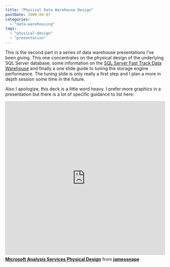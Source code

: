 ```yaml
---
title: "Physical Data Warehouse Design"
postDate: 2009-04-07
categories: 
  - "data-warehousing"
tags: 
  - "physical-design"
  - "presentation"
---
```


This is the second part in a series of data warehouse presentations I’ve been giving. This one concentrates on the physical design of the underlying SQL Server database, some information on the [SQL Server Fast Track Data Warehouse](http://www.microsoft.com/sqlserver/2008/en/us/fasttrack.aspx) and finally a one slide guide to tuning the storage engine performance. The tuning slide is only really a first step and I plan a more in depth session some time in the future.

Also I apologize, this deck is a little word heavy. I prefer more graphics in a presentation but there is a lot of specific guidance to list here.

<iframe src="https://www.slideshare.net/slideshow/embed_code/key/5vRHS0PHTPKcxZ?startSlide=1" width="597" height="486" frameborder="0" marginwidth="0" marginheight="0" scrolling="no" style="border:1px solid #CCC; border-width:1px; margin-bottom:5px;max-width: 100%;" allowfullscreen></iframe><div style="margin-bottom:5px"><strong><a href="https://www.slideshare.net/jamessnape/microsoft-analysis-services-physical-design" title="Microsoft Analysis Services Physical Design" target="_blank">Microsoft Analysis Services Physical Design</a></strong> from <strong><a href="https://www.slideshare.net/jamessnape" target="_blank">jamessnape</a></strong></div>